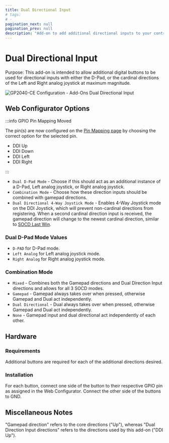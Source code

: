 ---
title: Dual Directional Input
# tags:
# -
pagination_next: null
pagination_prev: null
description: "Add-on to add additional directional inputs to your controller"
---

# Dual Directional Input

Purpose: This add-on is intended to allow additional digital buttons to be used for directional inputs with either the D-Pad, or the cardinal directions of the Left and Right analog joystick at maximum magnitude.

![GP2040-CE Configuration - Add-Ons Dual Directional Input](../assets/images/gpc-add-ons-dual-directional.png)

## Web Configurator Options

:::info GPIO Pin Mapping Moved

The pin(s) are now configured on the [Pin Mapping page](../web-configurator/menu-pages/02-pin-mapping.mdx) by choosing the correct option for the selected pin.

- DDI Up
- DDI Down
- DDI Left
- DDI Right

:::

- `Dual D-Pad Mode` - Choose if this should act as an additional instance of a D-Pad, Left analog joystick, or Right analog joystick.
- `Combination Mode` - Choose how these direction inputs should be combined with gamepad directions.
- `Dual Directional 4-Way Joystick Mode` - Enables 4-Way Joystick mode on the DDI Joystick, which will prevent non-cardinal directions from registering. When a second cardinal direction input is received, the gamepad direction will change to the newest cardinal direction, similar to [SOCD Last Win](../hotkeys.mdx#socd-last-win).

### Dual D-Pad Mode Values

- `D-PAD` for D-Pad mode.
- `Left Analog` for Left analog joystick mode.
- `Right Analog` for Right analog joystick mode.

### Combination Mode

- `Mixed` - Combines both the Gamepad directions and Dual Direction Input directions and allows for all 3 SOCD modes.
- `Gamepad` - Gamepad always takes over when pressed, otherwise Gamepad and Dual act independently.
- `Dual Directional` - Dual always takes over when pressed, otherwise Gamepad and Dual act independently.
- `None` - Gamepad input and dual directional act independently of each other.

## Hardware

### Requirements

Additional buttons are required for each of the additional directions desired.

### Installation

For each button, connect one side of the button to their respective GPIO pin as assigned in the Web Configurator. Connect the other side of the buttons to GND.

## Miscellaneous Notes

"Gamepad direction" refers to the core directions ("Up"), whereas "Dual Direction Input directions" refers to the directions used by this add-on ("DDI Up").
